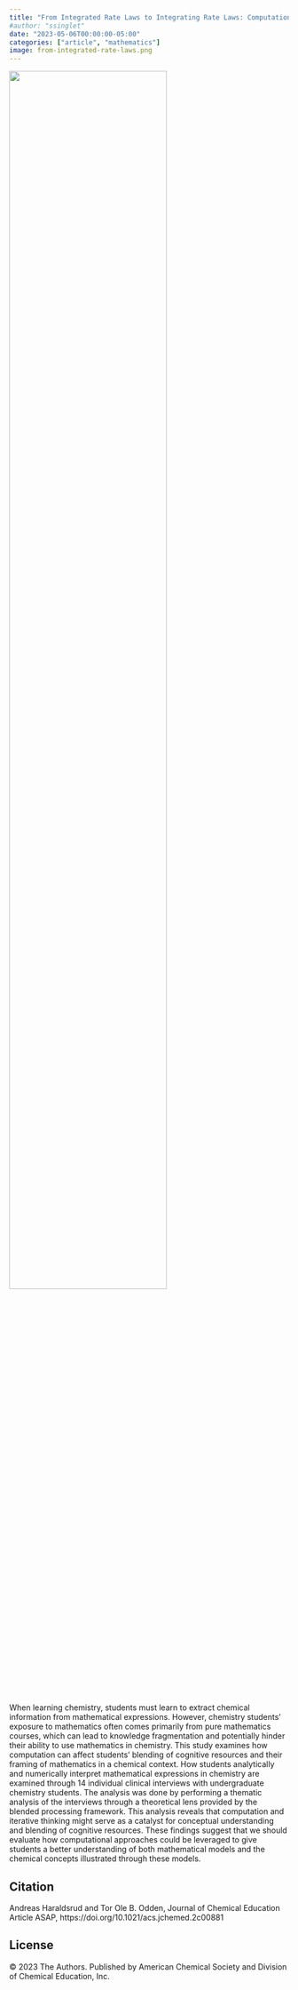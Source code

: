 ```yaml
---
title: "From Integrated Rate Laws to Integrating Rate Laws: Computation as a Conceptual Catalyst"
#author: "ssinglet"
date: "2023-05-06T00:00:00-05:00"
categories: ["article", "mathematics"]
image: from-integrated-rate-laws.png
---
```


![](from-integrated-rate-laws.png){width="75%"}

When learning chemistry, students must learn to extract chemical information from mathematical expressions. However, chemistry students’ exposure to mathematics often comes primarily from pure mathematics courses, which can lead to knowledge fragmentation and potentially hinder their ability to use mathematics in chemistry. This study examines how computation can affect students’ blending of cognitive resources and their framing of mathematics in a chemical context. How students analytically and numerically interpret mathematical expressions in chemistry are examined through 14 individual clinical interviews with undergraduate chemistry students. The analysis was done by performing a thematic analysis of the interviews through a theoretical lens provided by the blended processing framework. This analysis reveals that computation and iterative thinking might serve as a catalyst for conceptual understanding and blending of cognitive resources. These findings suggest that we should evaluate how computational approaches could be leveraged to give students a better understanding of both mathematical models and the chemical concepts illustrated through these models.


## Citation {#citation}

Andreas Haraldsrud and Tor Ole B. Odden,
Journal of Chemical Education Article ASAP,
https://doi.org/10.1021/acs.jchemed.2c00881


## License {#license}

© 2023 The Authors. Published by American Chemical Society and Division of Chemical Education, Inc.
